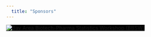 ```yaml
---
  title: "Sponsors"
---
```


::: {.px-3 .py-5 .my-1 .text-center }
[![Bay Area Biotech-Pharma Statistics Workshop (BBSW)](media/bbswLogoDarkBg.png){style="background-color: black;"}](https://www.bbsw.org/)
:::
